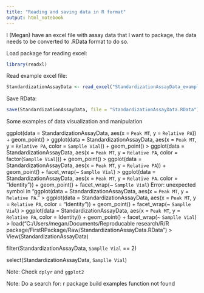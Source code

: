 ---
title: "Reading and saving data in R format"
output: html_notebook
---

I (Megan) have an excel file with assay data that I want to package, the data needs to be converted to .RData format to do so.

Load package for reading excel:
```{r}
library(readxl)
```

Read example excel file:
```{r}
StandardizationAssayData <- read_excel("StandardizationAssayData_example.xlsx")
```

Save RData:
```{r}
save(StandardizationAssayData, file = "StandardizationAssayData.RData")
```

Some examples of data visualization and manipulation

ggplot(data = StandardizationAssayData, aes(x = `Peak MT`, y = `Relative PA`)) + geom_point()
> ggplot(data = StandardizationAssayData, aes(x = `Peak MT`, y = `Relative PA`, color = `Samplle Vial`)) + geom_point()
> ggplot(data = StandardizationAssayData, aes(x = `Peak MT`, y = `Relative PA`, color = factor(`Samplle Vial`))) + geom_point()
> ggplot(data = StandardizationAssayData, aes(x = `Peak MT`, y = `Relative PA`)) + geom_point() + facet_wrap(~ `Samplle Vial`)
> ggplot(data = StandardizationAssayData, aes(x = `Peak MT`, y = `Relative PA`. color = "Identity")) + geom_point() + facet_wrap(~ `Samplle Vial`)
Error: unexpected symbol in "ggplot(data = StandardizationAssayData, aes(x = `Peak MT`, y = `Relative PA`."
> ggplot(data = StandardizationAssayData, aes(x = `Peak MT`, y = `Relative PA`, color = "Identity")) + geom_point() + facet_wrap(~ `Samplle Vial`)
> ggplot(data = StandardizationAssayData, aes(x = `Peak MT`, y = `Relative PA`, color = Identity)) + geom_point() + facet_wrap(~ `Samplle Vial`)
> load("C:/Users/megan/Documents/Reproducable research/R/R package/FirstRPackage/Raw/StandardizationAssayData.RData")
> View(StandardizationAssayData)

filter(StandardizationAssayData, `Samplle Vial` == 2)

select(StandardizationAssayData, `Samplle Vial`)

Note: Check `dplyr` and `ggplot2`

Note: Do a search for: r package build examples function not found
